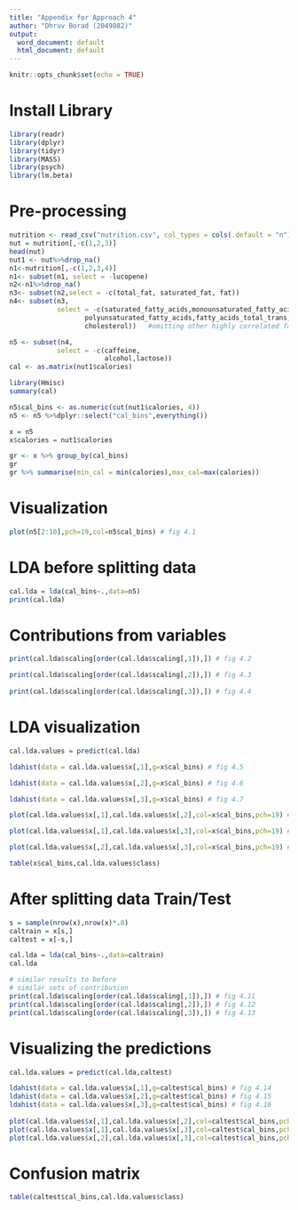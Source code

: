 ```yaml
---
title: "Appendix for Approach 4"
author: "Dhruv Borad (2049882)"
output:
  word_document: default
  html_document: default
---
```


```r
knitr::opts_chunk$set(echo = TRUE)
```

# Install Library
```r
library(readr)
library(dplyr)
library(tidyr)
library(MASS)
library(psych)
library(lm.beta)
```

# Pre-processing 
```r
nutrition <- read_csv("nutrition.csv", col_types = cols(.default = "n"))
nut = nutrition[,-c(1,2,3)]
head(nut)
nut1 <- nut%>%drop_na()
n1<-nutrition[,-c(1,2,3,4)]
n1<- subset(n1, select = -lucopene)
n2<-n1%>%drop_na()
n3<- subset(n2,select = -c(total_fat, saturated_fat, fat)) 
n4<- subset(n3,
            select = -c(saturated_fatty_acids,monounsaturated_fatty_acids,
                   polyunsaturated_fatty_acids,fatty_acids_total_trans,
                   cholesterol))   #omitting other highly correlated fats

n5 <- subset(n4,
            select = -c(caffeine,
                        alcohol,lactose)) 
cal <- as.matrix(nut1$calories)
```

```r
library(Hmisc)
summary(cal)

n5$cal_bins <- as.numeric(cut(nut1$calories, 4))
n5 <- n5 %>%dplyr::select("cal_bins",everything())

x = n5
x$calories = nut1$calories

gr <- x %>% group_by(cal_bins)
gr
gr %>% summarise(min_cal = min(calories),max_cal=max(calories))
```

# Visualization

```r
plot(n5[2:10],pch=19,col=n5$cal_bins) # fig 4.1
```

# LDA before splitting data

```r
cal.lda = lda(cal_bins~.,data=n5)
print(cal.lda)
```

# Contributions from variables

```r
print(cal.lda$scaling[order(cal.lda$scaling[,1]),]) # fig 4.2

print(cal.lda$scaling[order(cal.lda$scaling[,2]),]) # fig 4.3
       
print(cal.lda$scaling[order(cal.lda$scaling[,3]),]) # fig 4.4
```

# LDA visualization

```r
cal.lda.values = predict(cal.lda)
```

```r
ldahist(data = cal.lda.values$x[,1],g=x$cal_bins) # fig 4.5 

ldahist(data = cal.lda.values$x[,2],g=x$cal_bins) # fig 4.6

ldahist(data = cal.lda.values$x[,3],g=x$cal_bins) # fig 4.7

plot(cal.lda.values$x[,1],cal.lda.values$x[,2],col=x$cal_bins,pch=19) # fig 4.8

plot(cal.lda.values$x[,1],cal.lda.values$x[,3],col=x$cal_bins,pch=19) # fig 4.9

plot(cal.lda.values$x[,2],cal.lda.values$x[,3],col=x$cal_bins,pch=19) # fig 4.10

table(x$cal_bins,cal.lda.values$class)
```

# After splitting data Train/Test

```r
s = sample(nrow(x),nrow(x)*.8)
caltrain = x[s,]
caltest = x[-s,]
```

```r
cal.lda = lda(cal_bins~.,data=caltrain)
cal.lda

# similar results to before 
# similar sets of contribution 
print(cal.lda$scaling[order(cal.lda$scaling[,1]),]) # fig 4.11
print(cal.lda$scaling[order(cal.lda$scaling[,2]),]) # fig 4.12
print(cal.lda$scaling[order(cal.lda$scaling[,3]),]) # fig 4.13
```

# Visualizing the predictions 

```r
cal.lda.values = predict(cal.lda,caltest)
```

```r
ldahist(data = cal.lda.values$x[,1],g=caltest$cal_bins) # fig 4.14
ldahist(data = cal.lda.values$x[,2],g=caltest$cal_bins) # fig 4.15
ldahist(data = cal.lda.values$x[,3],g=caltest$cal_bins) # fig 4.16
 
plot(cal.lda.values$x[,1],cal.lda.values$x[,2],col=caltest$cal_bins,pch=19) # fig 4.17
plot(cal.lda.values$x[,1],cal.lda.values$x[,3],col=caltest$cal_bins,pch=19) # fig 4.18
plot(cal.lda.values$x[,2],cal.lda.values$x[,3],col=caltest$cal_bins,pch=19) # fig 4.19
```

# Confusion matrix

```r
table(caltest$cal_bins,cal.lda.values$class) 
```